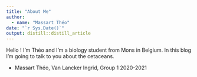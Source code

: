 ```yaml
---
title: "About Me"
author:
  - name: "Massart Théo" 
date: "`r Sys.Date()`"
output: distill::distill_article
---
```

Hello ! I'm Théo and I'm a biology student from Mons in Belgium. In this blog I'm going to talk to you about the cetaceans. 

- Massart Théo, Van Lancker Ingrid, Group 1 2020-2021
